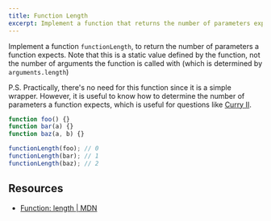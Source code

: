 ```yaml
---
title: Function Length
excerpt: Implement a function that returns the number of parameters expected by a function
---
```


Implement a function `functionLength`, to return the number of parameters a function expects. Note that this is a static value defined by the function, not the number of arguments the function is called with (which is determined by `arguments.length`)

P.S. Practically, there's no need for this function since it is a simple wrapper. However, it is useful to know how to determine the number of parameters a function expects, which is useful for questions like [Curry II](/questions/javascript/curry-ii).

```js
function foo() {}
function bar(a) {}
function baz(a, b) {}

functionLength(foo); // 0
functionLength(bar); // 1
functionLength(baz); // 2
```

## Resources

- [Function: length | MDN](https://developer.mozilla.org/en-US/docs/Web/JavaScript/Reference/Global_Objects/Function/length)
